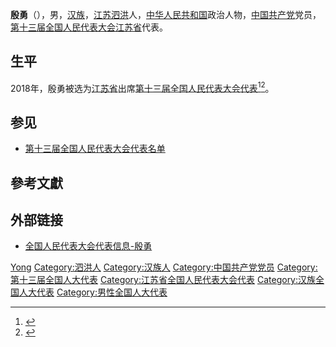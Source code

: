 {{Otheruses|other=名为殷勇的其他人物|殷勇}}
{{Infobox person
|name=殷勇
|birth_date={{birth year and age|1968|2}}
|ancestor=[[江苏|江苏]][[泗洪|泗洪]]
|nationality={{PRC}}
|title=[[全国人大代表|全国人大代表]]
|ethnicity=[[汉族|汉族]]
|gender=男
|party={{cpc}}
|website=[http://210.82.31.1:8084/delegate/viewDelegate.action?dbid=130786 全国人大代表数据库]
}}
'''殷勇'''（{{bd|1968年|2月}}），男，[[汉族|汉族]]，[[江苏|江苏]][[泗洪|泗洪]]人，[[中华人民共和国|中华人民共和国]]政治人物，[[中国共产党|中国共产党]]党员，[[第十三届全国人民代表大会|第十三届全国人民代表大会]][[江苏省|江苏省]]代表{{refnest|{{Cite web|url=http://210.82.31.1:8084/delegate/viewDelegate.action?dbid=130786|title=全国人民代表大会代表信息-殷勇|accessdate=2020-03-16|work=中国人大网}}}}。

== 生平 ==
2018年，殷勇被选为[[江苏省|江苏省]]出席[[第十三届全国人民代表大会|第十三届全国人民代表大会]][[第十三届全国人民代表大会代表|代表]]<ref>{{Cite web|title=中华人民共和国第十三届全国人民代表大会代表名单|url=http://www.gov.cn/xinwen/2018-02/24/content_5268538.htm|accessdate=2020-03-16|work=中国政府网|archive-date=2020-02-28|archive-url=https://web.archive.org/web/20200228133636/http://www.gov.cn/xinwen/2018-02/24/content_5268538.htm|dead-url=no}}</ref><ref>{{Cite web|title=（受权发布）中华人民共和国第十三届全国人民代表大会代表名单-中新网|url=http://www.chinanews.com/gn/2018/02-25/8453959.shtml|accessdate=2021-02-13|work=中新网|archive-date=2018-02-27|archive-url=https://web.archive.org/web/20180227031724/http://www.chinanews.com/gn/2018/02-25/8453959.shtml|dead-url=no}}</ref>。

== 参见 ==
* [[第十三届全国人民代表大会代表名单|第十三届全国人民代表大会代表名单]]

== 參考文獻 ==
{{reflist}}

== 外部链接 ==
{{Portal|中国|政治}}
* [http://210.82.31.1:8084/delegate/viewDelegate.action?dbid=130786 全国人民代表大会代表信息-殷勇]

{{Authority control}}

{{DEFAULTSORT:Yin殷}}
[[Category:殷姓|Yong]]
[[Category:泗洪人|Category:泗洪人]]
[[Category:汉族人|Category:汉族人]]
[[Category:中国共产党党员|Category:中国共产党党员]]
[[Category:第十三届全国人大代表|Category:第十三届全国人大代表]]
[[Category:江苏省全国人民代表大会代表|Category:江苏省全国人民代表大会代表]]
[[Category:汉族全国人大代表|Category:汉族全国人大代表]]
[[Category:男性全国人大代表|Category:男性全国人大代表]]


{{中国政治人物小作品}}